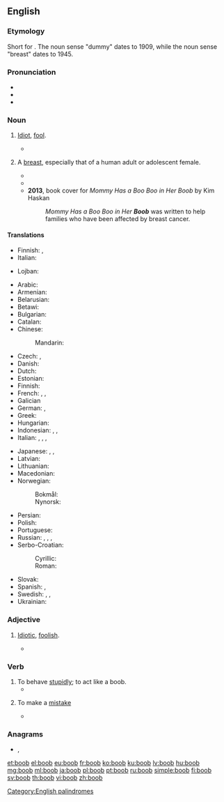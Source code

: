 ==English==

===Etymology===
Short for {{m|en|booby}}. The noun sense "dummy" dates to 1909, while the noun sense "breast" dates to 1945.

===Pronunciation===
* {{IPA|/ˈbuːb/|lang=en}}
* {{audio|en-us-boob.ogg|Audio (US)|lang=en}}
* {{rhymes|uːb|lang=en}}

===Noun===
{{en-noun}}

# {{lb|en|informal|pejorative}} [[idiot|Idiot]], [[fool]].
#* {{quote-book|year=1914|author=George Vere Hobart|title=Boobs, as Seen by John Henry|oclc=14521032|page=75|passage=Not having an ear for music it annoys me to hear the '''boobs''' squeal.}}
# {{lb|en|slang}} A [[breast]], especially that of a human adult or adolescent female.
#* {{quote-book|year=1945|author=James T Farrell|title=Judgement Day|oclc=186789080|page=314|passage=Tough luck. Too quick in covering to let them see her '''boobs'''.}}
#* {{quote-book|year=1974|author=Ernest Brawley|title=The Rap|page=256|passage=Her boob had fallen out of her nightgown and now lay limp against the stained sheet.}}
#* '''2013''', book cover for ''Mommy Has a Boo Boo in Her Boob'' by Kim Haskan
#*: ''Mommy Has a Boo Boo in Her '''Boob''''' was written to help families who have been affected by breast cancer.

====Translations====
{{trans-top|idiot, fool}}
* Finnish: {{qualifier|slang}} {{t+|fi|dorka}}, {{qualifier|slang}} {{t+|fi|bimbo}}
* Italian: {{t+|it|babbeo|m}}
{{trans-mid}}
* Lojban: {{t|jbo|bebna}}
{{trans-bottom}}

{{trans-top|breast (colloquial)}}
* Arabic: {{t|ar|ثَدْي|m}}
* Armenian: {{t|hy|ծիծ|sc=Armn}}
* Belarusian: {{t|be|сі́ська|f|sc=Cyrl}}
* Betawi: {{t|bew|tokét}}
* Bulgarian: {{t+|bg|ци́ца|f|sc=Cyrl}}
* Catalan: {{t+|ca|pit|m}}
* Chinese:
*: Mandarin: {{t+|cmn|咪咪|tr=mīmī|sc=Hani}}
* Czech: {{t+|cs|cecek|m}}, {{t+|cs|koza|f}}
* Danish: {{t|da|babs|c}}
* Dutch: {{t+|nl|tiet|f}}
* Estonian: {{t|et|tiss}}
* Finnish: {{t+|fi|tissi}}
* French: {{t+|fr|nichon|m}}, {{t+|fr|lolo|m}}, {{t+|fr|néné|m}}
* Galician {{t+|gl|teta|f}}
* German: {{t+|de|Titte|f}}, {{t+|de|Möpse|p}} {{qualifier|usually plural}}
* Greek: {{t+|el|βυζί|n|sc=Grek}}
* Hungarian: {{t+|hu|cici}}
* Indonesian: {{t|id|toket}}, {{t+|id|tetek}}, {{t+|id|susu}}
* Italian: {{t+|it|zizza|f}}, {{t+|it|capezzolo|m}}, {{t+|it|tetta|f}}, {{t+|it|zinna|f}}
{{trans-mid}}
* Japanese: {{t|ja|おっぱい|tr=oppai|sc=Jpan}}, {{t|ja|ぱいぱい|tr=paipai|sc=Jpan}}, {{t|ja|ぱいおつ|tr=paiotsu|sc=Jpan}}
* Latvian: {{t+|lv|pups|m}}
* Lithuanian: {{t|lt|papas|m}}
* Macedonian: {{t|mk|цицка|f|sc=Cyrl}}
* Norwegian:
*: Bokmål: {{t|nb|pupp|m}}
*: Nynorsk: {{t|nn|pupp|m}}
* Persian: {{t+|fa|ممه|tr=mama|sc=fa-Arab}}
* Polish: {{t+|pl|cycek|m}}
* Portuguese: {{t+|pt|mama|f}}
* Russian: {{t+|ru|си́ська|f}}, {{t+|ru|ти́тька|f}}, {{t+|ru|дойка|alt=до́йки|f-p}} {{qualifier|usually plural}}, {{t+|ru|буфер|alt=буфера́|m-p}} {{qualifier|usually plural}}
* Serbo-Croatian:
*: Cyrillic: {{t|sh|сиса|f}}
*: Roman: {{t+|sh|sisa}}
* Slovak: {{t|sk|cecok|m}}
* Spanish: {{t+|es|teta|f}}, {{t|es|macoca|f}}
* Swedish: {{t|sv|tutt|c}}, {{t+|sv|tutte|c}}, {{t+|sv|patt|c}}
* Ukrainian: {{t+|uk|ци́цька|f|sc=Cyrl}}
{{trans-bottom}}

===Adjective===
{{en-adj|-}}

# {{lb|en|informal|pejorative}} [[idiotic|Idiotic]], [[foolish]].
#* {{quote-book|year=1971|author=Robert Beck|title=The Naked Soul of Iceberg Slim|isbn=0870674145|page=220|passage=Brother, to survive we must strip our total beings of any '''boob''' black bourgeoisie values and creampuff attitudes toward the horror in America which we might have absorbed.}}

===Verb===
{{en-verb}}

# To behave [[stupidly]]; to act like a boob.
#* {{quote-book|year=1969|author=Colin Watson|title=The Flaxborough Chronicle|oclc=26730196|page=250|passage=After three hits his cleverness ran out. He '''boobed'''.}}
# {{lb|en|informal|intransitive}} To make a [[mistake]]
#* {{quote-magazine|year=1969|title=Alchemy|magazine=The Canadian Forum|volume=49|page=211|passage=...the younger generation will not altogether be grateful for the book in which they are contained — especially when he '''boobs''' in calling the Weavers a rock ensemble.}}

===Anagrams===
* {{l|en|bobo}}, {{l|en|Bobo}}

[[Category:English palindromes]]

[[et:boob]]
[[el:boob]]
[[eu:boob]]
[[fr:boob]]
[[ko:boob]]
[[ku:boob]]
[[lv:boob]]
[[hu:boob]]
[[mg:boob]]
[[ml:boob]]
[[ja:boob]]
[[pl:boob]]
[[pt:boob]]
[[ru:boob]]
[[simple:boob]]
[[fi:boob]]
[[sv:boob]]
[[th:boob]]
[[vi:boob]]
[[zh:boob]]